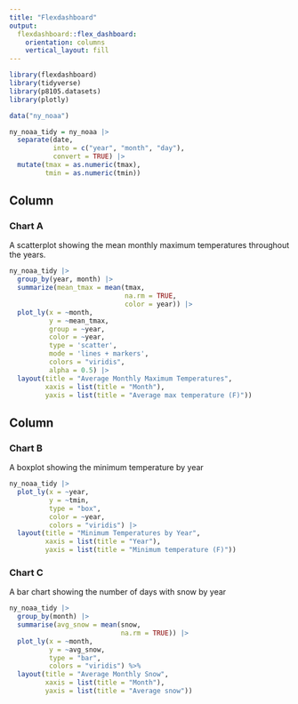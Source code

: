 ```yaml
---
title: "Flexdashboard"
output: 
  flexdashboard::flex_dashboard:
    orientation: columns
    vertical_layout: fill
---
```


```r
library(flexdashboard)
library(tidyverse)
library(p8105.datasets)
library(plotly)
```

```r
data("ny_noaa")

ny_noaa_tidy = ny_noaa |> 
  separate(date, 
           into = c("year", "month", "day"), 
           convert = TRUE) |> 
  mutate(tmax = as.numeric(tmax),
         tmin = as.numeric(tmin)) 
```

Column {data-width=650}
-----------------------------------------------------------------------

### Chart A
A scatterplot showing the mean monthly maximum temperatures throughout the years.
```r
ny_noaa_tidy |> 
  group_by(year, month) |> 
  summarize(mean_tmax = mean(tmax, 
                             na.rm = TRUE,
                             color = year)) |> 
  plot_ly(x = ~month,
          y = ~mean_tmax,
          group = ~year,
          color = ~year,
          type = 'scatter',
          mode = 'lines + markers',
          colors = "viridis", 
          alpha = 0.5) |> 
  layout(title = "Average Monthly Maximum Temperatures",
         xaxis = list(title = "Month"),
         yaxis = list(title = "Average max temperature (F)"))
```

Column {data-width=350}
-----------------------------------------------------------------------

### Chart B
A boxplot showing the minimum temperature by year
```r
ny_noaa_tidy |> 
  plot_ly(x = ~year, 
          y = ~tmin, 
          type = "box", 
          color = ~year,
          colors = "viridis") |> 
  layout(title = "Minimum Temperatures by Year",
         xaxis = list(title = "Year"),
         yaxis = list(title = "Minimum temperature (F)"))
```

### Chart C
A bar chart showing the number of days with snow by year
```r
ny_noaa_tidy |> 
  group_by(month) |> 
  summarise(avg_snow = mean(snow, 
                            na.rm = TRUE)) |>  
  plot_ly(x = ~month, 
          y = ~avg_snow, 
          type = "bar", 
          colors = "viridis") %>%
  layout(title = "Average Monthly Snow",
         xaxis = list(title = "Month"),
         yaxis = list(title = "Average snow"))
```